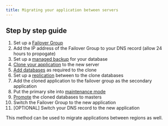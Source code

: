 ```yaml
---
title: Migrating your application between servers
---
```


## Step by step guide

1. Set up a [Failover Group](/:product/:version?/failover-groups/failover-groups)
2. Add the IP address of the Failover Group to your DNS record (allow 24 hours to propogate)
3. Set up a [managed backup](/:product/:version?/databases/database-backups) for your database 
4. [Clone your application](/:product/:version?/cloud-66-101/adding-updating-deleting#clone-an-application) to the new server
5. [Add databases](/:product/:version?/databases/adding-database) as required to the clone
6. Set up a [replication](/:product/:version?/databases/database-replication) between to the clone databases
7. Add the cloned application to the failover group as the secondary application
8. Put the primary site into [maintenance mode](/:product/:version?/deployment/using-maintenance-mode)
9. [Promote](/:product/:version?/toolbelt/_databases-promote-replica) the cloned databases to masters
10. Switch the Failover Group to the new application
11. [OPTIONAL] Switch your DNS record to the new application

This method can be used to migrate applications between regions as well.

